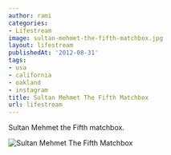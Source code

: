 ```yaml
---
author: rami
categories:
- Lifestream
image: sultan-mehmet-the-fifth-matchbox.jpg
layout: lifestream
publishedAt: '2012-08-31'
tags:
- usa
- california
- oakland
- instagram
title: Sultan Mehmet The Fifth Matchbox
url: lifestream
---
```


Sultan Mehmet the Fifth matchbox.

![Sultan Mehmet The Fifth Matchbox](/assets/images/content/lifestream/sultan-mehmet-the-fifth-matchbox.jpg)